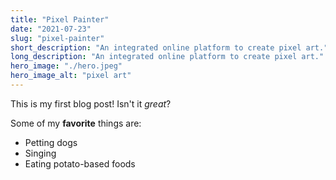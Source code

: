```yaml
---
title: "Pixel Painter"
date: "2021-07-23"
slug: "pixel-painter"
short_description: "An integrated online platform to create pixel art."
long_description: "An integrated online platform to create pixel art."
hero_image: "./hero.jpeg"
hero_image_alt: "pixel art"
---
```


This is my first blog post! Isn't it *great*?

Some of my **favorite** things are:

* Petting dogs
* Singing
* Eating potato-based foods